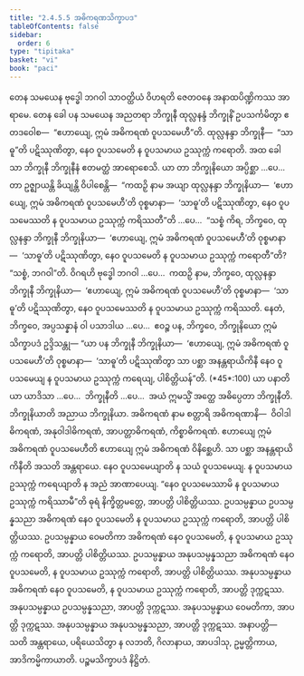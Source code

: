 ```yaml
---
title: "2.4.5.5 အဓိကရဏသိက္ခာပဒ"
tableOfContents: false
sidebar:
  order: 6
type: "tipitaka"
basket: "vi"
book: "paci"
---
```



<DynamicBreadcrumb />

<Division number="994" book="paci">

<Paragraph number="3025" book="paci">
တေန သမယေန ဗုဒ္ဓေါ ဘဂဝါ သာဝတ္ထိယံ ဝိဟရတိ ဇေတဝနေ အနာထပိဏ္ဍိကဿ အာရာမေ. တေန ခေါ ပန သမယေန အညတရာ ဘိက္ခုနီ ထုလ္လနန္ဒံ ဘိက္ခုနိံ ဥပသင်္ကမိတွာ ဧတဒဝေါစ—  “ဧဟာယျေ, ဣမံ အဓိကရဏံ ဝူပသမေဟီ”တိ. ထုလ္လနန္ဒာ ဘိက္ခုနီ—  “သာဓူ”တိ ပဋိဿုဏိတွာ, နေဝ ဝူပသမေတိ န ဝူပသမာယ ဥဿုက္ကံ ကရောတိ.
</Paragraph>

<Paragraph number="3026" book="paci">
အထ ခေါ သာ ဘိက္ခုနီ ဘိက္ခုနီနံ ဧတမတ္ထံ အာရောစေသိ. ယာ တာ ဘိက္ခုနိယော အပ္ပိစ္ဆာ …ပေ…  တာ ဥဇ္ဈာယန္တိ ခိယျန္တိ ဝိပါစေန္တိ—  “ကထဉှိ နာမ အယျာ ထုလ္လနန္ဒာ ဘိက္ခုနိယာ—  ‘ဧဟာယျေ, ဣမံ အဓိကရဏံ ဝူပသမေဟီ’တိ ဝုစ္စမာနာ—  ‘သာဓူ’တိ ပဋိဿုဏိတွာ, နေဝ ဝူပသမေဿတိ န ဝူပသမာယ ဥဿုက္ကံ ကရိဿတီ”တိ …ပေ…  “သစ္စံ ကိရ, ဘိက္ခဝေ, ထုလ္လနန္ဒာ ဘိက္ခုနီ ဘိက္ခုနိယာ—  ‘ဧဟာယျေ, ဣမံ အဓိကရဏံ ဝူပသမေဟီ’တိ ဝုစ္စမာနာ—  ‘သာဓူ’တိ ပဋိဿုဏိတွာ, နေဝ ဝူပသမေတိ န ဝူပသမာယ ဥဿုက္ကံ ကရောတီ”တိ? “သစ္စံ, ဘဂဝါ”တိ. ဝိဂရဟိ ဗုဒ္ဓေါ ဘဂဝါ …ပေ…  ကထဉှိ နာမ, ဘိက္ခဝေ, ထုလ္လနန္ဒာ ဘိက္ခုနီ ဘိက္ခုနိယာ—  ‘ဧဟာယျေ, ဣမံ အဓိကရဏံ ဝူပသမေဟီ’တိ ဝုစ္စမာနာ—  ‘သာဓူ’တိ ပဋိဿုဏိတွာ, နေဝ ဝူပသမေဿတိ န ဝူပသမာယ ဥဿုက္ကံ ကရိဿတိ. နေတံ, ဘိက္ခဝေ, အပ္ပသန္နာနံ ဝါ ပသာဒါယ …ပေ…  ဧဝဉ္စ ပန, ဘိက္ခဝေ, ဘိက္ခုနိယော ဣမံ သိက္ခာပဒံ ဥဒ္ဒိသန္တု—
</Paragraph>

</Division>
<Division number="995" book="paci">

<Paragraph number="3027" book="paci">
<Emphasis>“ယာ ပန ဘိက္ခုနီ ဘိက္ခုနိယာ—  ‘ဧဟာယျေ, ဣမံ အဓိကရဏံ ဝူပသမေဟီ’တိ ဝုစ္စမာနာ—  ‘သာဓူ’တိ ပဋိဿုဏိတွာ သာ ပစ္ဆာ အနန္တရာယိကိနီ နေဝ ဝူပသမေယျ န ဝူပသမာယ ဥဿုက္ကံ ကရေယျ, ပါစိတ္တိယန်”</Emphasis>တိ. (*45*:<Emphasis>100</Emphasis>)
</Paragraph>

</Division>
<Division number="996" book="paci">

<Paragraph number="3028" book="paci">
<Emphasis>ယာ ပနာ</Emphasis>တိ ယာ ယာဒိသာ …ပေ…  <Emphasis>ဘိက္ခုနီ</Emphasis>တိ …ပေ…  အယံ ဣမသ္မိံ အတ္ထေ အဓိပ္ပေတာ ဘိက္ခုနီတိ.
</Paragraph>

<Paragraph number="3029" book="paci">
<Emphasis>ဘိက္ခုနိယာ</Emphasis>တိ အညာယ ဘိက္ခုနိယာ.
</Paragraph>

<Paragraph number="3030" book="paci">
<Emphasis>အဓိကရဏံ</Emphasis> နာမ စတ္တာရိ အဓိကရဏာနိ—  ဝိဝါဒါဓိကရဏံ, အနုဝါဒါဓိကရဏံ, အာပတ္တာဓိကရဏံ, ကိစ္စာဓိကရဏံ.
</Paragraph>

<Paragraph number="3031" book="paci">
<Emphasis>ဧဟာယျေ ဣမံ အဓိကရဏံ ဝူပသမေဟီ</Emphasis>တိ ဧဟာယျေ ဣမံ အဓိကရဏံ ဝိနိစ္ဆေဟိ.
</Paragraph>

<Paragraph number="3032" book="paci">
<Emphasis>သာ ပစ္ဆာ အနန္တရာယိကိနီ</Emphasis>တိ အသတိ အန္တရာယေ.
</Paragraph>

<Paragraph number="3033" book="paci">
<Emphasis>နေဝ ဝူပသမေယျာ</Emphasis>တိ န သယံ ဝူပသမေယျ.
</Paragraph>

<Paragraph number="3034" book="paci">
<Emphasis>န ဝူပသမာယ ဥဿုက္ကံ ကရေယျာ</Emphasis>တိ န အညံ အာဏာပေယျ. “နေဝ ဝူပသမေဿာမိ န ဝူပသမာယ ဥဿုက္ကံ ကရိဿာမီ”တိ ဓုရံ နိက္ခိတ္တမတ္တေ, အာပတ္တိ ပါစိတ္တိယဿ.
</Paragraph>

</Division>
<Division number="997" book="paci">

<Paragraph number="3035" book="paci">
ဥပသမ္ပန္နာယ ဥပသမ္ပန္နသညာ အဓိကရဏံ နေဝ ဝူပသမေတိ န ဝူပသမာယ ဥဿုက္ကံ ကရောတိ, အာပတ္တိ ပါစိတ္တိယဿ. ဥပသမ္ပန္နာယ ဝေမတိကာ အဓိကရဏံ နေဝ ဝူပသမေတိ, န ဝူပသမာယ ဥဿုက္ကံ ကရောတိ, အာပတ္တိ ပါစိတ္တိယဿ. ဥပသမ္ပန္နာယ အနုပသမ္ပန္နသညာ အဓိကရဏံ နေဝ ဝူပသမေတိ, န ဝူပသမာယ ဥဿုက္ကံ ကရောတိ, အာပတ္တိ ပါစိတ္တိယဿ.
</Paragraph>

<Paragraph number="3036" book="paci">
အနုပသမ္ပန္နာယ အဓိကရဏံ နေဝ ဝူပသမေတိ, န ဝူပသမာယ ဥဿုက္ကံ ကရောတိ, အာပတ္တိ ဒုက္ကဋဿ. အနုပသမ္ပန္နာယ ဥပသမ္ပန္နသညာ, အာပတ္တိ ဒုက္ကဋဿ. အနုပသမ္ပန္နာယ ဝေမတိကာ, အာပတ္တိ ဒုက္ကဋဿ. အနုပသမ္ပန္နာယ အနုပသမ္ပန္နသညာ, အာပတ္တိ ဒုက္ကဋဿ.
</Paragraph>

</Division>
<Division number="998" book="paci">

<Paragraph number="3037" book="paci">
အနာပတ္တိ—  သတိ အန္တရာယေ, ပရိယေသိတွာ န လဘတိ, ဂိလာနာယ, အာပဒါသု, ဥမ္မတ္တိကာယ, အာဒိကမ္မိကာယာတိ.

</Paragraph>
</Division>

<Paragraph number="3038" type="center" book="paci">
ပဉ္စမသိက္ခာပဒံ နိဋ္ဌိတံ.
</Paragraph>